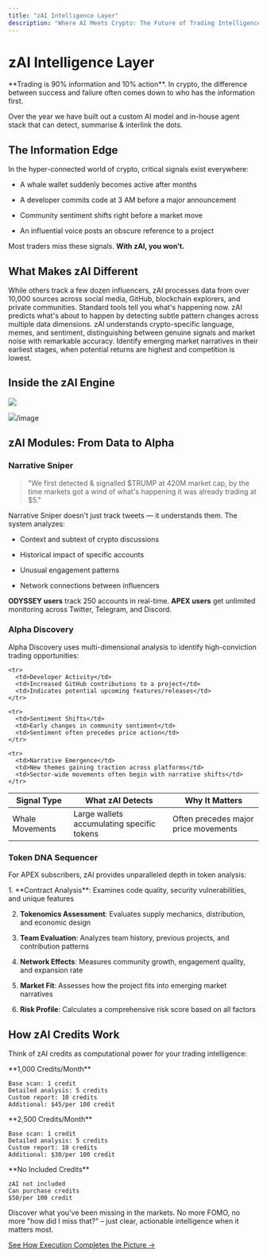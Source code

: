 ```yaml
---
title: "zAI Intelligence Layer"
description: "Where AI Meets Crypto: The Future of Trading Intelligence"
---
```


# zAI Intelligence Layer

<Note>
  **Trading is 90% information and 10% action**. In crypto, the difference between success and failure often comes down to who has the information first.
</Note>

Over the year we have built out a custom AI model and in-house agent stack that can detect, summarise & interlink the dots.&#x20;

## The Information Edge

In the hyper-connected world of crypto, critical signals exist everywhere:

* A whale wallet suddenly becomes active after months

* A developer commits code at 3 AM before a major announcement

* Community sentiment shifts right before a market move

* An influential voice posts an obscure reference to a project

Most traders miss these signals. **With zAI, you won't.**

## What Makes zAI Different

<CardGroup cols={2}>
  <Card title="10,000+ Data Sources" icon="satellite-dish" color="#8A2BE2">
    While others track a few dozen influencers, zAI processes data from over 10,000 sources across social media, GitHub, blockchain explorers, and private communities.
  </Card>

  <Card title="Predictive, Not Reactive" icon="crystal-ball" color="#8A2BE2">
    Standard tools tell you what's happening now. zAI predicts what's about to happen by detecting subtle pattern changes across multiple data dimensions.
  </Card>

  <Card title="Context-Aware Analysis" icon="brain-circuit" color="#8A2BE2">
    zAI understands crypto-specific language, memes, and sentiment, distinguishing between genuine signals and market noise with remarkable accuracy.
  </Card>

  <Card title="Narrative Detection" icon="binoculars" color="#8A2BE2">
    Identify emerging market narratives in their earliest stages, when potential returns are highest and competition is lowest.
  </Card>
</CardGroup>

## Inside the zAI Engine

![](/images/zAIArchitecture.png)

![](/images/zAIArchitecture.png)/image

## zAI Modules: From Data to Alpha

### Narrative Sniper

> "We first detected & signalled $TRUMP at 420M market cap, by the time markets got a wind of what's happening it was already trading at $5."

Narrative Sniper doesn't just track tweets — it understands them. The system analyzes:

* Context and subtext of crypto discussions

* Historical impact of specific accounts

* Unusual engagement patterns

* Network connections between influencers

**ODYSSEY users** track 250 accounts in real-time.
**APEX users** get unlimited monitoring across Twitter, Telegram, and Discord.

### Alpha Discovery

Alpha Discovery uses multi-dimensional analysis to identify high-conviction trading opportunities:

<table>
  <thead>
    <tr>
      <th>Signal Type</th>
      <th>What zAI Detects</th>
      <th>Why It Matters</th>
    </tr>
  </thead>

  <tbody>
    <tr>
      <td>Whale Movements</td>
      <td>Large wallets accumulating specific tokens</td>
      <td>Often precedes major price movements</td>
    </tr>

    <tr>
      <td>Developer Activity</td>
      <td>Increased GitHub contributions to a project</td>
      <td>Indicates potential upcoming features/releases</td>
    </tr>

    <tr>
      <td>Sentiment Shifts</td>
      <td>Early changes in community sentiment</td>
      <td>Sentiment often precedes price action</td>
    </tr>

    <tr>
      <td>Narrative Emergence</td>
      <td>New themes gaining traction across platforms</td>
      <td>Sector-wide movements often begin with narrative shifts</td>
    </tr>
  </tbody>
</table>

### Token DNA Sequencer

For APEX subscribers, zAI provides unparalleled depth in token analysis:

<Accordion title="DNA Sequencing Process">
  1. **Contract Analysis**: Examines code quality, security vulnerabilities, and unique features

  2. **Tokenomics Assessment**: Evaluates supply mechanics, distribution, and economic design

  3. **Team Evaluation**: Analyzes team history, previous projects, and contribution patterns

  4. **Network Effects**: Measures community growth, engagement quality, and expansion rate

  5. **Market Fit**: Assesses how the project fits into emerging market narratives

  6. **Risk Profile**: Calculates a comprehensive risk score based on all factors
</Accordion>

## How zAI Credits Work

Think of zAI credits as computational power for your trading intelligence:

<CardGroup cols={3}>
  <Card title="ODYSSEY" icon="rocket" color="#8A2BE2">
    **1,000 Credits/Month**

    Base scan: 1 credit
    Detailed analysis: 5 credits
    Custom report: 10 credits
    Additional: $45/per 100 credit
  </Card>

  <Card title="APEX" icon="crown" color="#8A2BE2">
    **2,500 Credits/Month**

    Base scan: 1 credit
    Detailed analysis: 5 credits
    Custom report: 10 credits
    Additional: $30/per 100 credit
  </Card>

  <Card title="GENESIS" icon="seedling" color="#8A2BE2">
    **No Included Credits**

    zAI not included
    Can purchase credits
    $50/per 100 credit
  </Card>
</CardGroup>

<Card title="Experience the Information Edge" icon="lightbulb" color="#8A2BE2">
  Discover what you've been missing in the markets. No more FOMO, no more "how did I miss that?" – just clear, actionable intelligence when it matters most.

  [See How Execution Completes the Picture →](/defai/execution-layer)
</Card>
